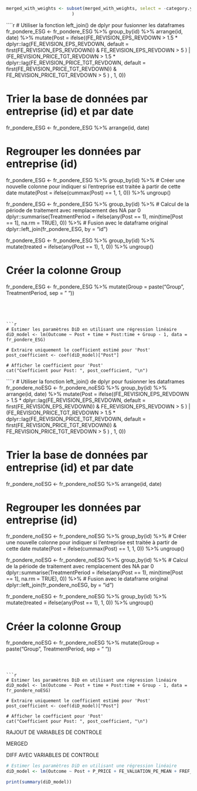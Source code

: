 ```r
merged_with_weights <- subset(merged_with_weights, select = -category.y
                         )

```


````r
# Utiliser la fonction left_join() de dplyr pour fusionner les dataframes
fr_pondere_ESG <- fr_pondere_ESG %>%
  group_by(id) %>%
  arrange(id, date) %>%
  mutate(Post = ifelse((FE_REVISION_EPS_REVDOWN > 1.5 * dplyr::lag(FE_REVISION_EPS_REVDOWN, default = first(FE_REVISION_EPS_REVDOWN)) & FE_REVISION_EPS_REVDOWN > 5 ) | (FE_REVISION_PRICE_TGT_REVDOWN > 1.5 * dplyr::lag(FE_REVISION_PRICE_TGT_REVDOWN, default = first(FE_REVISION_PRICE_TGT_REVDOWN)) & FE_REVISION_PRICE_TGT_REVDOWN > 5 ) , 1, 0))

  


# Trier la base de données par entreprise (id) et par date
fr_pondere_ESG <- fr_pondere_ESG %>% arrange(id, date)

# Regrouper les données par entreprise (id)
fr_pondere_ESG <- fr_pondere_ESG %>%
  group_by(id) %>%
  # Créer une nouvelle colonne pour indiquer si l'entreprise est traitée à partir de cette date
mutate(Post = ifelse(cummax(Post) == 1, 1, 0)) %>%
  ungroup()  


fr_pondere_ESG <- fr_pondere_ESG %>%
  group_by(id) %>%
  # Calcul de la période de traitement avec remplacement des NA par 0
  dplyr::summarise(TreatmentPeriod = ifelse(any(Post == 1), min(time[Post == 1], na.rm = TRUE), 0)) %>%
  # Fusion avec le dataframe original
  dplyr::left_join(fr_pondere_ESG, by = "id")


fr_pondere_ESG <- fr_pondere_ESG %>%
  group_by(id) %>%
  mutate(treated = ifelse(any(Post == 1), 1, 0)) %>%
  ungroup()


# Créer la colonne Group
fr_pondere_ESG <- fr_pondere_ESG %>%
  mutate(Group = paste("Group", TreatmentPeriod, sep = " "))
```




```r
# Estimer les paramètres DiD en utilisant une régression linéaire
diD_model <- lm(Outcome ~ Post + time + Post:time + Group - 1, data = fr_pondere_ESG)

# Extraire uniquement le coefficient estimé pour 'Post'
post_coefficient <- coef(diD_model)["Post"]

# Afficher le coefficient pour 'Post'
cat("Coefficient pour Post: ", post_coefficient, "\n")

```



````r
# Utiliser la fonction left_join() de dplyr pour fusionner les dataframes
fr_pondere_noESG <- fr_pondere_noESG %>%
  group_by(id) %>%
  arrange(id, date) %>%
  mutate(Post = ifelse((FE_REVISION_EPS_REVDOWN > 1.5 * dplyr::lag(FE_REVISION_EPS_REVDOWN, default = first(FE_REVISION_EPS_REVDOWN)) & FE_REVISION_EPS_REVDOWN > 5 ) | (FE_REVISION_PRICE_TGT_REVDOWN > 1.5 * dplyr::lag(FE_REVISION_PRICE_TGT_REVDOWN, default = first(FE_REVISION_PRICE_TGT_REVDOWN)) & FE_REVISION_PRICE_TGT_REVDOWN > 5 ) , 1, 0))

  


# Trier la base de données par entreprise (id) et par date
fr_pondere_noESG <- fr_pondere_noESG %>% arrange(id, date)

# Regrouper les données par entreprise (id)
fr_pondere_noESG <- fr_pondere_noESG %>%
  group_by(id) %>%
  # Créer une nouvelle colonne pour indiquer si l'entreprise est traitée à partir de cette date
mutate(Post = ifelse(cummax(Post) == 1, 1, 0)) %>%
  ungroup()  


fr_pondere_noESG <- fr_pondere_noESG %>%
  group_by(id) %>%
  # Calcul de la période de traitement avec remplacement des NA par 0
  dplyr::summarise(TreatmentPeriod = ifelse(any(Post == 1), min(time[Post == 1], na.rm = TRUE), 0)) %>%
  # Fusion avec le dataframe original
  dplyr::left_join(fr_pondere_noESG, by = "id")


fr_pondere_noESG <- fr_pondere_noESG %>%
  group_by(id) %>%
  mutate(treated = ifelse(any(Post == 1), 1, 0)) %>%
  ungroup()


# Créer la colonne Group
fr_pondere_noESG <- fr_pondere_noESG %>%
  mutate(Group = paste("Group", TreatmentPeriod, sep = " "))
```



```r
# Estimer les paramètres DiD en utilisant une régression linéaire
diD_model <- lm(Outcome ~ Post + time + Post:time + Group - 1, data = fr_pondere_noESG)

# Extraire uniquement le coefficient estimé pour 'Post'
post_coefficient <- coef(diD_model)["Post"]

# Afficher le coefficient pour 'Post'
cat("Coefficient pour Post: ", post_coefficient, "\n")
```




RAJOUT DE VARIABLES DE CONTROLE 

MERGED


DIFF AVEC VARIABLES DE CONTROLE
```r
# Estimer les paramètres DiD en utilisant une régression linéaire
diD_model <- lm(Outcome ~ Post + P_PRICE + FE_VALUATION_PE_MEAN + FREF_MARKET_VALUE_COMPANY + time + Post:time + Group - 1, data = fr_cov_noESG)

print(summary(diD_model))
```




